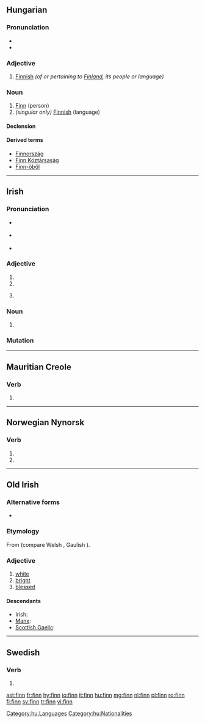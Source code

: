 {{also|Finn|fínn}}
==Hungarian==

===Pronunciation===
* {{IPA|/ˈfinː/|lang=hu}}
* {{hyphenation|finn|lang=hu}}

===Adjective===
{{hu-adj|-}}

# [[Finnish]] ''(of or pertaining to [[Finland]], its people or language)''

===Noun===
{{hu-noun|ek}}

# [[Finn]] (person)
# ''(singular only)'' [[Finnish]] (language)

====Declension====
{{hu-decl-ek|fi|nn}}{{hu-pos-etek|finn|j|jei}}

====Derived terms====
* [[Finnország]]
* [[Finn Köztársaság]]
* [[Finn-öböl]]

[[Category:hu:Languages]]
[[Category:hu:Nationalities]]

----

==Irish==

===Pronunciation===
* {{a|Waterford}} {{IPA|[fʲiːɲ]|lang=ga}}
* {{a|Cork|Kerry|Galway}} {{IPA|[fʲiːn̠ʲ]|lang=ga}}
* {{a|Mayo|Ulster}} {{IPA|[fʲɪn̠ʲ]|lang=ga}}

===Adjective===
{{head|ga|adjective form}}

# {{inflection of|fionn||voc|m|s|lang=ga}}
# {{inflection of|fionn||gen|m|s|lang=ga}}
# {{context|archaic|lang=ga}} {{inflection of|fionn||dat|f|s|lang=ga}}

===Noun===
{{head|ga|noun form}}

# {{genitive of|fionn|lang=ga}}

===Mutation===
{{ga mut cons|f|inn}}

----

==Mauritian Creole==
===Verb===
{{head|mfe|verb form}}

# {{mfe-short of|fini}}

----

==Norwegian Nynorsk==

===Verb===
{{head|nn|verb form}}

# {{nn-verb-form of|present tense|finn}}
# {{nn-verb-form of|imperative|finn}}

----

==Old Irish==

===Alternative forms===
* {{l|sga|find}}

===Etymology===
From {{etyl|cel-pro|sga}} {{term/t|cel-pro|*windos||white}} (compare Welsh {{term|gwyn|lang=cy}}, Gaulish {{term|vindos|lang=cel-gau}}).

===Adjective===
{{head|sga|adjective}}

# [[white]]
# [[bright]]
# [[blessed]]

====Descendants====
* Irish: {{l|ga|fionn}}
* [[Manx]]: {{l|gv|fynn}}
* [[Scottish Gaelic]]: {{l|gd|fionn}}

----

==Swedish==

===Verb===
{{head|sv|verb form}}

# {{sv-verb-form-imp|finna}}

[[ast:finn]]
[[fr:finn]]
[[hy:finn]]
[[io:finn]]
[[it:finn]]
[[hu:finn]]
[[mg:finn]]
[[nl:finn]]
[[pl:finn]]
[[ro:finn]]
[[fi:finn]]
[[sv:finn]]
[[tr:finn]]
[[vi:finn]]